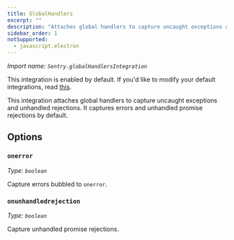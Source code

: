 ```yaml
---
title: GlobalHandlers
excerpt: ""
description: "Attaches global handlers to capture uncaught exceptions and unhandled rejections. (default)"
sidebar_order: 1
notSupported:
  - javascript.electron
---
```


_Import name: `Sentry.globalHandlersIntegration`_

This integration is enabled by default. If you'd like to modify your default integrations, read [this](./../#modifying-default-integrations).

This integration attaches global handlers to capture uncaught exceptions and unhandled rejections. It captures errors and unhandled promise rejections by default.

## Options

### `onerror`

_Type: `boolean`_

Capture errors bubbled to `onerror`.

### `onunhandledrejection`

_Type: `boolean`_

Capture unhandled promise rejections.
